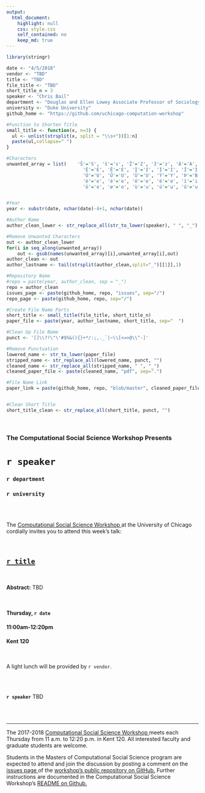 ```yaml
---
output:
  html_document:
    highlight: null
    css: style.css
    self_contained: no
    keep_md: true
---
```


```r
library(stringr)

date <- "4/5/2018"
vendor <- "TBD"
title <- "TBD"
file_title <- "TBD"
short_title_n = 3
speaker <- "Chris Bail"
department <- "Douglas and Ellen Lowey Associate Professor of Sociology and Public Policy"
university <- "Duke University"
github_home <- "https://github.com/uchicago-computation-workshop"


```

```r
#Function to Shorten Title
small_title <- function(x, n=3) {
  ul <- unlist(strsplit(x, split = "\\s+"))[1:n]
  paste(ul,collapse=" ")
}

#Characters
unwanted_array = list(    'Š'='S', 'š'='s', 'Ž'='Z', 'ž'='z', 'À'='A', 'Á'='A', 'Â'='A', 'Ã'='A', 'Ä'='A', 'Å'='A', 'Æ'='A', 'Ç'='C', 'È'='E', 'É'='E',
                            'Ê'='E', 'Ë'='E', 'Ì'='I', 'Í'='I', 'Î'='I', 'Ï'='I', 'Ñ'='N', 'Ò'='O', 'Ó'='O', 'Ô'='O', 'Õ'='O', 'Ö'='O', 'Ø'='O', 'Ù'='U',
                            'Ú'='U', 'Û'='U', 'Ü'='U', 'Ý'='Y', 'Þ'='B', 'ß'='Ss', 'à'='a', 'á'='a', 'â'='a', 'ã'='a', 'ä'='a', 'å'='a', 'æ'='a', 'ç'='c',
                            'è'='e', 'é'='e', 'ê'='e', 'ë'='e', 'ì'='i', 'í'='i', 'î'='i', 'ï'='i', 'ð'='o', 'ñ'='n', 'ò'='o', 'ó'='o', 'ô'='o', 'õ'='o',
                            'ö'='o', 'ø'='o', 'ù'='u', 'ú'='u', 'û'='u', 'ý'='y', 'ý'='y', 'þ'='b', 'ÿ'='y' )


#Year
year <- substr(date, nchar(date)-4+1, nchar(date))

#Author Name
author_clean_lower <- str_replace_all(str_to_lower(speaker), " ", "_")

#Remove Unwanted Characters
out <- author_clean_lower
for(i in seq_along(unwanted_array))
    out <- gsub(names(unwanted_array)[i],unwanted_array[i],out)
author_clean <- out
author_lastname <- tail(strsplit(author_clean,split="_")[[1]],1)

#Repository Name
#repo = paste(year, author_clean, sep = "_")
repo = author_clean
issues_page <- paste(github_home, repo, "issues", sep="/")
repo_page <- paste(github_home, repo, sep="/")

#Create File Name Parts
short_title <- small_title(file_title, short_title_n)
paper_file <- paste(year, author_lastname, short_title, sep="  ")

#Clean Up File Name
punct <- '[]\\?!\"\'#$%&(){}+*/:;,._`|~\\[<=>@\\^-]'

#Remove Punctuation
lowered_name <- str_to_lower(paper_file)
stripped_name <- str_replace_all(lowered_name, punct, "")
cleaned_name <- str_replace_all(stripped_name, " ", "_")
cleaned_paper_file <- paste(cleaned_name, "pdf", sep=".")

#File Name Link
paper_link = paste(github_home, repo, "blob/master", cleaned_paper_file, sep="/"  )


#Clean Short Title
short_title_clean <- str_replace_all(short_title, punct, "")

```

<br>

<h3 class=pfblock-header> The Computational Social Science Workshop Presents </h3>

<h1 class=pfblock-header3> `r speaker` </h1>
<h3 class=pfblock-header3> `r department` </h3>
<h3 class=pfblock-header3> `r university` </h3>

<br><br>



<p class=pfblock-header3>The <a href="https://macss.uchicago.edu/content/computation-workshop"> Computational Social Science Workshop </a> at the University of Chicago cordially invites you to attend this week's talk:</p>

<br>

<div class=pfblock-header3>
<h2 class=pfblock-header>
  <a href="`r paper_link`" >`r title`</a>
</h2>

<br>
</div>

<p class=footertext2>

**Abstract:** TBD
</p>

<br>

<h4 class=pfblock-header3> Thursday, `r date` </h4>
<h4 class=pfblock-header3> 11:00am-12:20pm </h4>
<h4 class=pfblock-header3> Kent 120 </h4>

<br>

<p class=pfblock-header3>A light lunch will be provided by `r vendor`.</p>

<br><br>

<p class=footertext2>

**`r speaker`** TBD
</p>




<br><br>

---

<p class=footertext> The 2017-2018 <a href="https://macss.uchicago.edu/content/computation-workshop"> Computational Social Science Workshop </a> meets each Thursday from 11 a.m. to 12:20 p.m. in Kent 120. All interested faculty and graduate students are welcome.</p>

<p class=footertext>Students in the Masters of Computational Social Science program are expected to attend and join the discussion by posting a comment on the <a href="`r issues_page`"> issues page </a> of the <a href="`r repo_page`"> workshop's public repository on GitHub.</a> Further instructions are documented in the Computational Social Science Workshop's <a href="https://github.com/uchicago-computation-workshop/README"> README on Github.</a></p>
